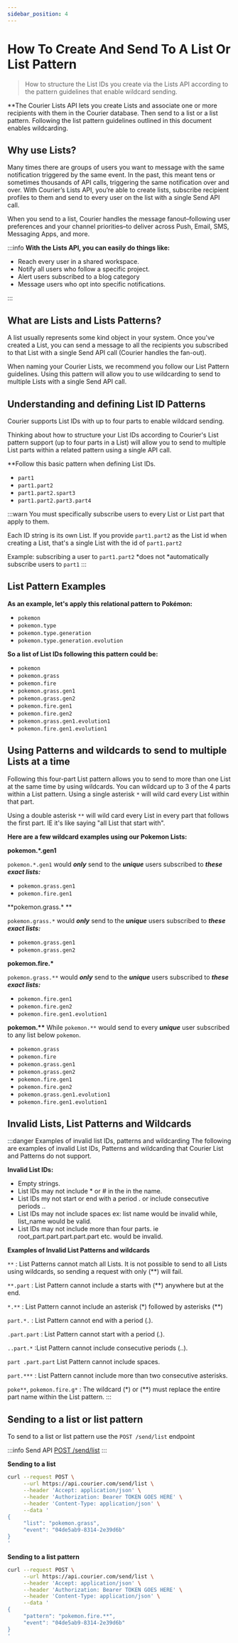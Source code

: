 ```yaml
---
sidebar_position: 4
---
```



# How To Create And Send To A List Or List Pattern

> How to structure the List IDs you create via the Lists API according to the pattern guidelines that enable wildcard sending.

\*\*The Courier Lists API lets you create Lists and associate one or more recipients with them in the Courier database. Then send to a list or a list pattern. Following the list pattern guidelines outlined in this document enables wildcarding.

<YoutubeEmbed videoId="0k70TmgSK8o" />

## Why use Lists?

Many times there are groups of users you want to message with the same notification triggered by the same event. In the past, this meant tens or sometimes thousands of API calls, triggering the same notification over and over. With Courier’s Lists API, you’re able to create lists, subscribe recipient profiles to them and send to every user on the list with a single Send API call.

When you send to a list, Courier handles the message fanout–following user preferences and your channel priorities–to deliver across Push, Email, SMS, Messaging Apps, and more.

:::info **With the Lists API, you can easily do things like:**

- Reach every user in a shared workspace.
- Notify all users who follow a specific project.
- Alert users subscribed to a blog category
- Message users who opt into specific notifications.

:::

## What are Lists and Lists Patterns?

A list usually represents some kind object in your system. Once you've created a List, you can send a message to all the recipients you subscribed to that List with a single Send API call (Courier handles the fan-out).

When naming your Courier Lists, we recommend you follow our List Pattern guidelines. Using this pattern will allow you to use wildcarding to send to multiple Lists with a single Send API call.

## Understanding and defining List ID Patterns

Courier supports List IDs with up to four parts to enable wildcard sending.

Thinking about how to structure your List IDs according to Courier's List pattern support (up to four parts in a List) will allow you to send to multiple List parts within a related pattern using a single API call.

\*\*Follow this basic pattern when defining List IDs.

- `part1`
- `part1.part2`
- `part1.part2.spart3`
- `part1.part2.part3.part4`

:::warn You must specifically subscribe users to every List or List part that apply to them.

Each ID string is its own List. If you provide `part1.part2` as the List id when creating a List, that's a single List with the id of `part1.part2`

Example: subscribing a user to `part1.part2` *does not *automatically subscribe users to `part1`
:::

## List Pattern Examples

**As an example, let's apply this relational pattern to Pokémon:**

- `pokemon`
- `pokemon.type`
- `pokemon.type.generation`
- `pokemon.type.generation.evolution`

**So a list of List IDs following this pattern could be:**

- `pokemon`
- `pokemon.grass`
- `pokemon.fire`
- `pokemon.grass.gen1`
- `pokemon.grass.gen2`
- `pokemon.fire.gen1`
- `pokemon.fire.gen2`
- `pokemon.grass.gen1.evolution1`
- `pokemon.fire.gen1.evolution1`

## Using Patterns and wildcards to send to multiple Lists at a time

Following this four-part List pattern allows you to send to more than one List at the same time by using wildcards. You can wildcard up to 3 of the 4 parts within a List pattern.
Using a single asterisk `*` will wild card every List within that part.

Using a double asterisk `**` will wild card every List in every part that follows the first part. IE it's like saying "all List that start with".

**Here are a few wildcard examples using our Pokemon Lists:**

**pokemon.\*.gen1**

`pokemon.*.gen1` would **_only_** send to the **_unique_** users subscribed to **_these exact lists:_**

- `pokemon.grass.gen1`
- `pokemon.fire.gen1`

**pokemon.grass.\* **

`pokemon.grass.*` would **_only_** send to the **_unique_** users subscribed to **_these exact lists:_**

- `pokemon.grass.gen1`
- `pokemon.grass.gen2`

**pokemon.fire.\***

`pokemon.grass.**` would **_only_** send to the **_unique_** users subscribed to **_these exact lists:_**

- `pokemon.fire.gen1`
- `pokemon.fire.gen2`
- `pokemon.fire.gen1.evolution1`

**pokemon.\*\***
While `pokemon.**` would send to every **_unique_** user subscribed to any list below `pokemon`.

- `pokemon.grass`
- `pokemon.fire`
- `pokemon.grass.gen1`
- `pokemon.grass.gen2`
- `pokemon.fire.gen1`
- `pokemon.fire.gen2`
- `pokemon.grass.gen1.evolution1`
- `pokemon.fire.gen1.evolution1`

## Invalid Lists, List Patterns and Wildcards

:::danger Examples of invalid list IDs, patterns and wildcarding
The following are examples of invalid List IDs, Patterns and wildcarding that Courier List and Patterns do not support.

**Invalid List IDs:**

- Empty strings.
- List IDs may not include \* or # in the in the name.
- List IDs my not start or end with a period . or include consecutive periods ..
- List IDs may not include spaces ex: list name would be invalid while, list_name would be valid.
- List IDs may not include more than four parts. ie root_part.part.part.part.part etc. would be invalid.

**Examples of Invalid List Patterns and wildcards**

`**` : List Patterns cannot match all Lists. It is not possible to send to all Lists using wildcards, so sending a request with only (\*\*) will fail.

`**.part` : List Pattern cannot include a starts with (\*\*) anywhere but at the end.

`*.**` : List Pattern cannot include an asterisk (\*) followed by asterisks (\*\*)

`part.*.` : List Pattern cannot end with a period (.).

`.part.part` : List Pattern cannot start with a period (.).

`..part.*` :List Pattern cannot include consecutive periods (..).

`part .part.part` List Pattern cannot include spaces.

`part.***` : List Pattern cannot include more than two consecutive asterisks.

`poke**`, `pokemon.fire.g*` : The wildcard (\*) or (\*\*) must replace the entire part name within the List pattern.
:::

## Sending to a list or list pattern

To send to a list or list pattern use the `POST /send/list` endpoint

:::info Send API
[POST /send/list](../../reference/send/list.mdx)
:::

**Sending to a list**

```bash title=cURL
curl --request POST \
     --url https://api.courier.com/send/list \
     --header 'Accept: application/json' \
     --header 'Authorization: Bearer TOKEN GOES HERE' \
     --header 'Content-Type: application/json' \
     --data '
{
     "list": "pokemon.grass",
     "event": "04de5ab9-8314-2e39d6b"
}
'
```

**Sending to a list pattern**

```bash title=cURL
curl --request POST \
     --url https://api.courier.com/send/list \
     --header 'Accept: application/json' \
     --header 'Authorization: Bearer TOKEN GOES HERE' \
     --header 'Content-Type: application/json' \
     --data '
{
     "pattern": "pokemon.fire.**",
     "event": "04de5ab9-8314-2e39d6b"
}
'
```

